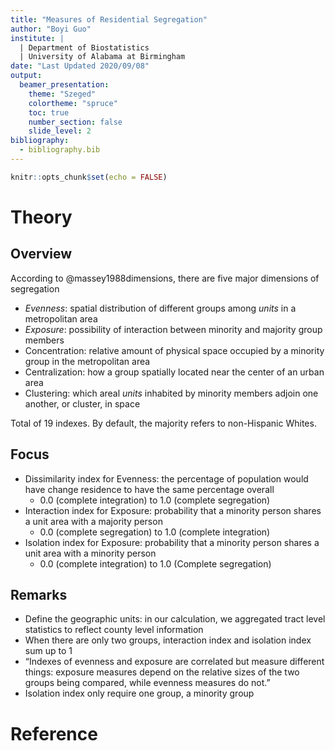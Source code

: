 ```yaml
---
title: "Measures of Residential Segregation"
author: "Boyi Guo"
institute: |
  | Department of Biostatistics
  | University of Alabama at Birmingham
date: "Last Updated 2020/09/08"
output: 
  beamer_presentation:
    theme: "Szeged"
    colortheme: "spruce"
    toc: true
    number_section: false
    slide_level: 2
bibliography:
  - bibliography.bib
---
```


```r
knitr::opts_chunk$set(echo = FALSE)
```

# Theory
## Overview
 According to @massey1988dimensions, there are five major dimensions of segregation
 
 - _Evenness_: spatial distribution of different groups among _units_ in a metropolitan area
 - _Exposure_: possibility of interaction between minority and majority group members
 - Concentration: relative amount of physical space occupied by a minority group in the metropolitan area
 - Centralization: how a group spatially located near the center of an urban area
 - Clustering: which areal _units_ inhabited by minority members adjoin one another, or cluster, in space
 
Total of 19 indexes. By default, the majority refers to non-Hispanic Whites.

## Focus

- Dissimilarity index for Evenness: the percentage of population would have change residence to have the same percentage overall
  - 0.0 (complete integration) to 1.0 (complete segregation)
- Interaction index for Exposure: probability that a minority person shares a unit area with a majority person
  - 0.0 (complete segregation) to 1.0 (complete integration)
- Isolation index for Exposure: probability that a minority person shares a unit area with a minority person
  - 0.0 (complete integration) to 1.0 (Complete segregation)
  
## Remarks
  - Define the geographic units: in our calculation, we aggregated tract level statistics to reflect county level information
  - When there are only two groups, interaction index and isolation index sum up to 1
  - "Indexes of evenness and exposure are correlated but measure different things: exposure measures depend on the relative sizes of the two groups being compared, while evenness measures do not."
  - Isolation index only require one group, a minority group




# Reference

